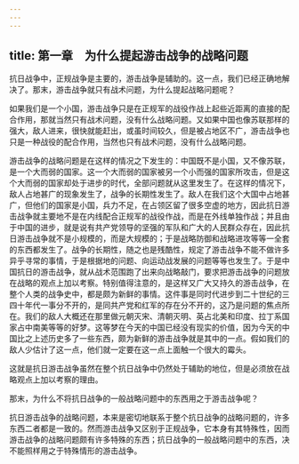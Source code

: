 ```yaml
---
---
---
```

title: 第一章　为什么提起游击战争的战略问题
---




抗日战争中，正规战争是主要的，游击战争是辅助的。这一点，我们已经正确地解决了。那末，游击战争就只有战术问题，为什么提起战略问题呢？

如果我们是一个小国，游击战争只是在正规军的战役作战上起些近距离的直接的配合作用，那就当然只有战术问题，没有什么战略问题。又如果中国也像苏联那样的强大，敌人进来，很快就能赶出，或虽时间较久，但是被占地区不广，游击战争也只是一种战役的配合作用，当然也只有战术问题，没有什么战略问题。



游击战争的战略问题是在这样的情况之下发生的：中国既不是小国，又不像苏联，是一个大而弱的国家。这一个大而弱的国家被另一个小而强的国家所攻击，但是这个大而弱的国家却处于进步的时代，全部问题就从这里发生了。在这样的情况下，敌人占地甚广的现象发生了，战争的长期性发生了。敌人在我们这个大国中占地甚广，但他们的国家是小国，兵力不足，在占领区留了很多空虚的地方，因此抗日游击战争就主要地不是在内线配合正规军的战役作战，而是在外线单独作战；并且由于中国的进步，就是说有共产党领导的坚强的军队和广大的人民群众存在，因此抗日游击战争就不是小规模的，而是大规模的；于是战略防御和战略进攻等等一全套的东西都发生了。战争的长期性，随之也是残酷性，规定了游击战争不能不做许多异乎寻常的事情，于是根据地的问题、向运动战发展的问题等等也发生了。于是中国抗日的游击战争，就从战术范围跑了出来向战略敲门，要求把游击战争的问题放在战略的观点上加以考察。特别值得注意的，是这样又广大又持久的游击战争，在整个人类的战争史中，都是颇为新鲜的事情。这件事是同时代进步到二十世纪的三四十年代一事分不开的，是同共产党和红军的存在分不开的，这乃是问题的焦点所在。我们的敌人大概还在那里做元朝灭宋、清朝灭明、英占北美和印度、拉丁系国家占中南美等等的好梦。这等梦在今天的中国已经没有现实的价值，因为今天的中国比之上述历史多了一些东西，颇为新鲜的游击战争就是其中的一点。假如我们的敌人少估计了这一点，他们就一定要在这一点上面触一个很大的霉头。



这就是抗日游击战争虽然在整个抗日战争中仍然处于辅助的地位，但是必须放在战略观点上加以考察的理由。

那末，为什么不将抗日战争的一般战略问题中的东西用之于游击战争呢？

抗日游击战争的战略问题，本来是密切地联系于整个抗日战争的战略问题的，许多东西二者都是一致的。然而游击战争又区别于正规战争，它本身有其特殊性，因而游击战争的战略问题颇有许多特殊的东西；抗日战争的一般战略问题中的东西，决不能照样用之于特殊情形的游击战争。